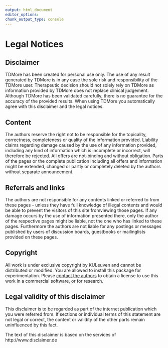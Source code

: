 ```yaml
---
output: html_document
editor_options:
chunk_output_type: console
---
```


# Legal Notices

## Disclaimer

TDMore has been created for personal use only. The use of any result generated by TDMore is in any case the sole risk and responsibility of the TDMore user. Therapeutic decision should not solely rely on TDMore as information provided by TDMore does not replace clinical judgement. Although TDMore has been validated carefully, there is no guarantee for the accuracy of the provided results. When using TDMore you automatically agree with this disclaimer and the legal notices.

## Content
The authors reserve the right not to be responsible for the topicality, correctness, completeness or quality of the information provided. Liability claims regarding damage caused by the use of any information provided, including any kind of information which is incomplete or incorrect, will therefore be rejected. 
All offers are not-binding and without obligation. Parts of the pages or the complete publication including all offers and information might be extended, changed or partly or completely deleted by the authors without separate announcement.

## Referrals and links
The authors are not responsible for any contents linked or referred to from these pages - unless they have full knowledge of illegal contents and would be able to prevent the visitors of this site fromviewing those pages. If any damage occurs by the use of information presented there, only the author of the respective pages might be liable, not the one who has linked to these pages. Furthermore the authors are not liable for any postings or messages published by users of discussion boards, guestbooks or mailinglists provided on these pages.

## Copyright
All work is under exclusive copyright by KULeuven and cannot be distributed or modified.
You are allowed to install this package for experimentation. Please <a href="mailto:ruben.faelens@kuleuven.be">contact the authors</a> to obtain a license to use this work in a commercial software, or for research. 

## Legal validity of this disclaimer
This disclaimer is to be regarded as part of the internet publication which you were referred from. If sections or individual terms of this statement are not legal or correct, the content or validity of the other parts remain uninfluenced by this fact.

The text of this disclaimer is based on the services of http://www.disclaimer.de

